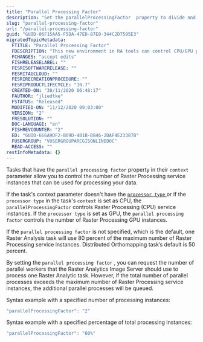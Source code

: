 ```yaml
---
title: "Parallel Processing Factor"
description: "Set the parallelProcessingFactor  property to divide and perform a Raster Analysis task across multiple Raster Processing service instances."
slug: "parallel-processing-factor"
url: "/parallel-processing-factor"
guid: "GUID-06F15AA5-F5DA-47ED-87E0-344C2D7595E3"
migratedTopicMetadata:
  FTITLE: "Parallel Processing Factor"
  FDESCRIPTION: "This new environment in RA tools can control CPU/GPU processing instances"
  FCHANGES: "accept edits"
  FISHRELEASELABEL: ""
  FESRISOFTWARERELEASE: ""
  FESRITAGCLOUD: ""
  FESRIRECREATIONPROCEDURE: ""
  FESRIPRODUCTLIFECYCLE: "10.7"
  CREATED-ON: "30/11/2020 06:48:17"
  FAUTHOR: "jliedtke"
  FSTATUS: "Released"
  MODIFIED-ON: "11/12/2020 09:03:00"
  VERSION: "2"
  FRESOLUTION: ""
  DOC-LANGUAGE: "en"
  FISHREVCOUNTER: "2"
  ED: "GUID-666A9DF2-B09D-4B1B-B846-2DAF4E23387B"
  FUSERGROUP: "VUSERGROUPARCGISONLINEDOC"
  READ-ACCESS: ""
restInfoMetadata: {}
---
```


Tasks that have the `parallel processing factor`  property in their `context`  parameter allow you to control the number of Raster Processing service instances that can be used for processing your data.

If the task's context parameter doesn't have the [`processor type` ](/processor-type) or if the `processor type`  in the task's `context`  is set as CPU, the `parallelProcessingFactor`  controls Raster Processing (CPU) service instances. If the `processor type`  is set as GPU, the `parallel processing factor`  controls the number of Raster Processing GPU instances.

If the `parallel processing factor`  is not specified, which is the default, one Raster Analysis task will use 80 percent of the maximum number of Raster Processing service instances. Distributed Orthomapping task’s default is 50 percent.

By setting the `parallel processing factor` , you can request the number of parallel workers that the Raster Analytics Image Server should use to process one Raster Analytic task. However, if the total number of parallel processes exceeds the maximum number of Raster Processing service instances, the additional parallel processes will be queued.

Syntax example with a specified number of processing instances:

```javascript
"parallelProcessingFactor": "2"
```

 

Syntax example with a specified percentage of total processing instances:

```javascript
"parallelProcessingFactor": "60%"
```

 
